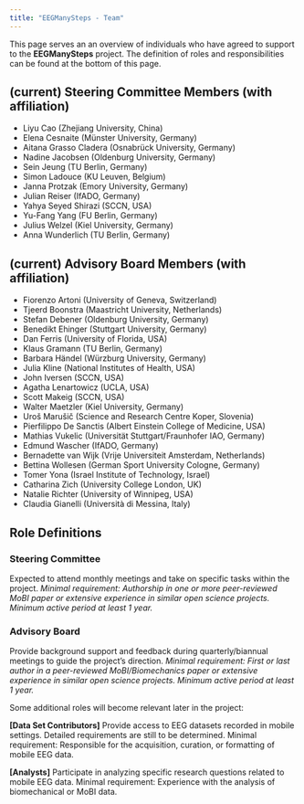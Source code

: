 ```yaml
---
title: "EEGManySteps - Team"
---
```


This page serves an an overview of individuals who have agreed to support to the **EEGManySteps** project.
The definition of roles and responsibilities can be found at the bottom of this page.

## (current) Steering Committee Members (with affiliation)
- Liyu Cao (Zhejiang University, China)
- Elena Cesnaite (Münster University, Germany)
- Aitana Grasso Cladera (Osnabrück University, Germany)
- Nadine Jacobsen (Oldenburg University, Germany)
- Sein Jeung (TU Berlin, Germany)
- Simon Ladouce (KU Leuven, Belgium)
- Janna Protzak (Emory University, Germany)
- Julian Reiser (IfADO, Germany)
- Yahya Seyed Shirazi (SCCN, USA)
- Yu-Fang Yang (FU Berlin, Germany)
- Julius Welzel (Kiel University, Germany)
- Anna Wunderlich (TU Berlin, Germany)

## (current) Advisory Board Members (with affiliation)
- Fiorenzo Artoni (University of Geneva, Switzerland)
- Tjeerd Boonstra (Maastricht University, Netherlands)
- Stefan Debener (Oldenburg University, Germany)
- Benedikt Ehinger (Stuttgart University, Germany)
- Dan Ferris (University of Florida, USA)
- Klaus Gramann (TU Berlin, Germany)
- Barbara Händel (Würzburg University, Germany)
- Julia Kline (National Institutes of Health, USA)
- John Iversen (SCCN, USA)
- Agatha Lenartowicz (UCLA, USA)
- Scott Makeig (SCCN, USA)
- Walter Maetzler (Kiel University, Germany)
- Uroš Marušič (Science and Research Centre Koper, Slovenia)
- Pierfilippo De Sanctis (Albert Einstein College of Medicine, USA)
- Mathias Vukelic (Universität Stuttgart/Fraunhofer IAO, Germany)
- Edmund Wascher (IfADO, Germany)
- Bernadette van Wijk (Vrije Universiteit Amsterdam, Netherlands)
- Bettina Wollesen (German Sport University Cologne, Germany)
- Tomer Yona (Israel Institute of Technology, Israel)
- Catharina Zich (University College London, UK)
- Natalie Richter (University of Winnipeg, USA)
- Claudia Gianelli (Università di Messina, Italy)

## Role Definitions

### Steering Committee 
Expected to attend monthly meetings and take on specific tasks within the project.
*Minimal requirement: Authorship in one or more peer-reviewed MoBI paper or extensive experience in similar open science projects. Minimum active period at least 1 year.*

### Advisory Board 
Provide background support and feedback during quarterly/biannual meetings to guide the project’s direction.
*Minimal requirement: First or last author in a peer-reviewed MoBI/Biomechanics paper or extensive experience in similar open science projects. Minimum active period at least 1 year.*


Some additional roles will become relevant later in the project:

**[Data Set Contributors]**
Provide access to EEG datasets recorded in mobile settings. Detailed requirements are still to be determined.
Minimal requirement: Responsible for the acquisition, curation, or formatting of mobile EEG data.

**[Analysts]**
Participate in analyzing specific research questions related to mobile EEG data.
Minimal requirement: Experience with the analysis of biomechanical or MoBI data.